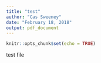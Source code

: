 ```yaml
---
title: "test"
author: "Cas Sweeney"
date: "February 18, 2018"
output: pdf_document
---
```


```r
knitr::opts_chunk$set(echo = TRUE)
```

test file